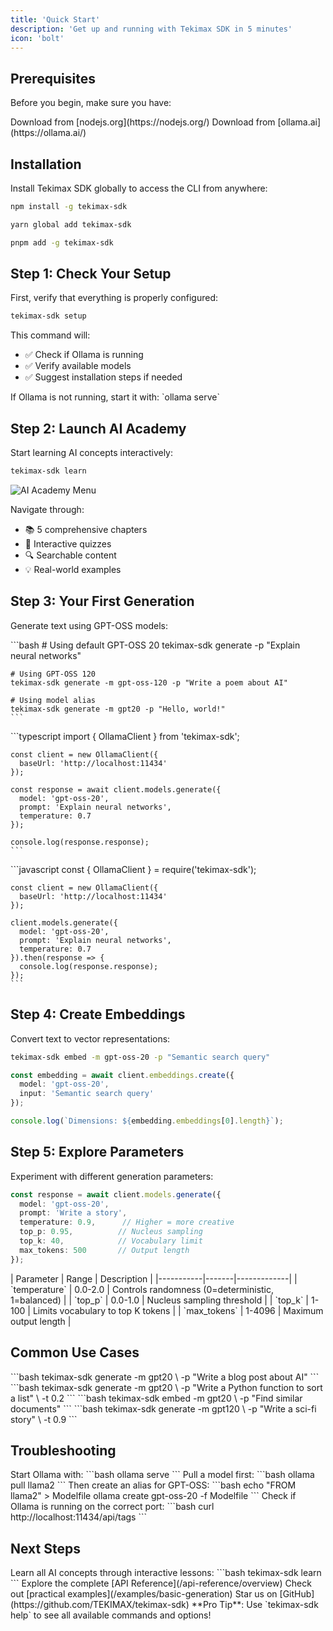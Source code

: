 ```yaml
---
title: 'Quick Start'
description: 'Get up and running with Tekimax SDK in 5 minutes'
icon: 'bolt'
---
```


## Prerequisites

Before you begin, make sure you have:

<CardGroup cols={2}>
  <Card title="Node.js 16+" icon="node-js">
    Download from [nodejs.org](https://nodejs.org/)
  </Card>
  <Card title="Ollama" icon="server">
    Download from [ollama.ai](https://ollama.ai/)
  </Card>
</CardGroup>

## Installation

Install Tekimax SDK globally to access the CLI from anywhere:

<CodeGroup>

```bash npm
npm install -g tekimax-sdk
```

```bash yarn
yarn global add tekimax-sdk
```

```bash pnpm
pnpm add -g tekimax-sdk
```

</CodeGroup>

## Step 1: Check Your Setup

First, verify that everything is properly configured:

```bash
tekimax-sdk setup
```

This command will:
- ✅ Check if Ollama is running
- ✅ Verify available models
- ✅ Suggest installation steps if needed

<Note>
  If Ollama is not running, start it with: `ollama serve`
</Note>

## Step 2: Launch AI Academy

Start learning AI concepts interactively:

```bash
tekimax-sdk learn
```

<Frame>
  <img src="/images/ai-academy-menu.png" alt="AI Academy Menu" />
</Frame>

Navigate through:
- 📚 5 comprehensive chapters
- 🎯 Interactive quizzes
- 🔍 Searchable content
- 💡 Real-world examples

## Step 3: Your First Generation

Generate text using GPT-OSS models:

<Tabs>
  <Tab title="CLI">
    ```bash
    # Using default GPT-OSS 20
    tekimax-sdk generate -p "Explain neural networks"
    
    # Using GPT-OSS 120
    tekimax-sdk generate -m gpt-oss-120 -p "Write a poem about AI"
    
    # Using model alias
    tekimax-sdk generate -m gpt20 -p "Hello, world!"
    ```
  </Tab>
  <Tab title="TypeScript">
    ```typescript
    import { OllamaClient } from 'tekimax-sdk';
    
    const client = new OllamaClient({
      baseUrl: 'http://localhost:11434'
    });
    
    const response = await client.models.generate({
      model: 'gpt-oss-20',
      prompt: 'Explain neural networks',
      temperature: 0.7
    });
    
    console.log(response.response);
    ```
  </Tab>
  <Tab title="JavaScript">
    ```javascript
    const { OllamaClient } = require('tekimax-sdk');
    
    const client = new OllamaClient({
      baseUrl: 'http://localhost:11434'
    });
    
    client.models.generate({
      model: 'gpt-oss-20',
      prompt: 'Explain neural networks',
      temperature: 0.7
    }).then(response => {
      console.log(response.response);
    });
    ```
  </Tab>
</Tabs>

## Step 4: Create Embeddings

Convert text to vector representations:

<CodeGroup>

```bash CLI
tekimax-sdk embed -m gpt-oss-20 -p "Semantic search query"
```

```typescript TypeScript
const embedding = await client.embeddings.create({
  model: 'gpt-oss-20',
  input: 'Semantic search query'
});

console.log(`Dimensions: ${embedding.embeddings[0].length}`);
```

</CodeGroup>

## Step 5: Explore Parameters

Experiment with different generation parameters:

```typescript
const response = await client.models.generate({
  model: 'gpt-oss-20',
  prompt: 'Write a story',
  temperature: 0.9,      // Higher = more creative
  top_p: 0.95,          // Nucleus sampling
  top_k: 40,            // Vocabulary limit
  max_tokens: 500       // Output length
});
```

<Accordion title="Parameter Guide">
  | Parameter | Range | Description |
  |-----------|-------|-------------|
  | `temperature` | 0.0-2.0 | Controls randomness (0=deterministic, 1=balanced) |
  | `top_p` | 0.0-1.0 | Nucleus sampling threshold |
  | `top_k` | 1-100 | Limits vocabulary to top K tokens |
  | `max_tokens` | 1-4096 | Maximum output length |
</Accordion>

## Common Use Cases

<CardGroup cols={2}>
  <Card title="Text Generation" icon="pen">
    ```bash
    tekimax-sdk generate -m gpt20 \
      -p "Write a blog post about AI"
    ```
  </Card>
  <Card title="Code Generation" icon="code">
    ```bash
    tekimax-sdk generate -m gpt20 \
      -p "Write a Python function to sort a list" \
      -t 0.2
    ```
  </Card>
  <Card title="Semantic Search" icon="search">
    ```bash
    tekimax-sdk embed -m gpt20 \
      -p "Find similar documents"
    ```
  </Card>
  <Card title="Creative Writing" icon="sparkles">
    ```bash
    tekimax-sdk generate -m gpt120 \
      -p "Write a sci-fi story" \
      -t 0.9
    ```
  </Card>
</CardGroup>

## Troubleshooting

<AccordionGroup>
  <Accordion title="Ollama is not running">
    Start Ollama with:
    ```bash
    ollama serve
    ```
  </Accordion>
  <Accordion title="Model not found">
    Pull a model first:
    ```bash
    ollama pull llama2
    ```
    Then create an alias for GPT-OSS:
    ```bash
    echo "FROM llama2" > Modelfile
    ollama create gpt-oss-20 -f Modelfile
    ```
  </Accordion>
  <Accordion title="Connection refused">
    Check if Ollama is running on the correct port:
    ```bash
    curl http://localhost:11434/api/tags
    ```
  </Accordion>
</AccordionGroup>

## Next Steps

<Steps>
  <Step title="Complete AI Academy">
    Learn all AI concepts through interactive lessons:
    ```bash
    tekimax-sdk learn
    ```
  </Step>
  <Step title="Read API Documentation">
    Explore the complete [API Reference](/api-reference/overview)
  </Step>
  <Step title="View Examples">
    Check out [practical examples](/examples/basic-generation)
  </Step>
  <Step title="Join Community">
    Star us on [GitHub](https://github.com/TEKIMAX/tekimax-sdk)
  </Step>
</Steps>

<Tip>
  **Pro Tip**: Use `tekimax-sdk help` to see all available commands and options!
</Tip>